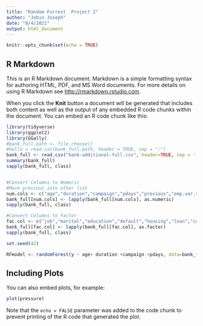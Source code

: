 ---
title: "Random Forrest  Project 2"
author: "Jobin Joseph"
date: "8/4/2021"
output: html_document
---

```{r setup, include=FALSE}
knitr::opts_chunk$set(echo = TRUE)
```

## R Markdown

This is an R Markdown document. Markdown is a simple formatting syntax for authoring HTML, PDF, and MS Word documents. For more details on using R Markdown see <http://rmarkdown.rstudio.com>.

When you click the **Knit** button a document will be generated that includes both content as well as the output of any embedded R code chunks within the document. You can embed an R code chunk like this:

```{r cars}
library(tidyverse)
library(ggplot2)
library(GGally)
#bank_full.path <- file.choose()
#hello = read.csv(bank_full.path, header = TRUE, sep = ";")
bank_full <- read.csv("bank-additional-full.csv", header=TRUE, sep = ';')
summary(bank_full)
sapply(bank_full, class)


#Convert Columns to Numeric
#Move previous into other list 
num.cols <- c("age","duration","campaign","pdays","previous","emp.var.rate","cons.price.idx","cons.conf.idx","euribor3m","nr.employed")
bank_full[num.cols] <- lapply(bank_full[num.cols], as.numeric)
sapply(bank_full, class)

#Convert Columns to Factor
fac.col <- c("job","marital","education","default","housing","loan","contact","month","day_of_week", "poutcome","y")
bank_full[fac.col] <- lapply(bank_full[fac.col], as.factor)
sapply(bank_full, class)

set.seed(42)

RFmodel <- randomForest(y ~ age+ duration +campaign +pdays, data=bank_full, proximity=TRUE)

```

## Including Plots

You can also embed plots, for example:

```{r pressure, echo=FALSE}
plot(pressure)
```

Note that the `echo = FALSE` parameter was added to the code chunk to prevent printing of the R code that generated the plot.

